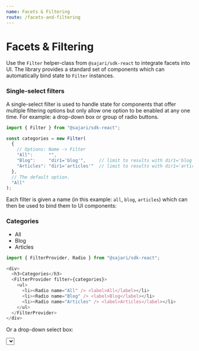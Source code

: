 ```yaml
---
name: Facets & Filtering
route: /facets-and-filtering
---
```



# Facets & Filtering

Use the `Filter` helper-class from `@sajari/sdk-react` to integrate facets into UI.
The library provides a standard set of components which can automatically bind state to `Filter` instances.

### Single-select filters

A single-select filter is used to handle state for components that offer multiple filtering options
but only allow one option to be enabled at any one time. For example: a drop-down box or group of radio buttons.

```javascript
import { Filter } from "@sajari/sdk-react";

const categories = new Filter(
  {
    // Options: Name -> Filter
    "All":      "",
    "Blog":     "dir1='blog'",     // limit to results with dir1='blog'
    "Articles": "dir1='articles'"  // limit to results with dir1='articles'
  },
  // The default option.
  "All"
);
```

Each filter is given a name (in this example: `all`, `blog`, `articles`) which can then be used to bind them to UI components:


<ExampleContainer>
  <h3 style={{marginTop: 0}}>Categories</h3>
  <FilterProvider filter={categoryFilter()}>
    <ul>
      <li><Radio name="All" /> <label>All</label></li>
      <li><Radio name="Blog" /> <label>Blog</label></li>
      <li><Radio name="Articles" /> <label>Articles</label></li>
    </ul>
  </FilterProvider>
</ExampleContainer>

```javascript
import { FilterProvider, Radio } from "@sajari/sdk-react";

<div>
  <h3>Categories</h3>
  <FilterProvider filter={categories}>
    <ul>
      <li><Radio name="All" /> <label>All</label></li>
      <li><Radio name="Blog" /> <label>Blog</label></li>
      <li><Radio name="Articles" /> <label>Articles</label></li>
    </ul>
  </FilterProvider>
</div>
```

Or a drop-down select box:


<ExampleContainer>
  <Select filter={categoryFilter()} />
</ExampleContainer>

```javascript
import { Select } from "@sajari/sdk-react";

<Select filter={categories} />
```

To include the filter in a search it needs to be attached to the `Values` instance used by `Pipeline`:

```javascript
import { EVENT_SELECTION_UPDATED } from "@sajari/sdk-react";

// Add the filter to `values`.  Note: category.filter() will be
// evaluated in `values.get()`.
values.set({ filter: () => categories.filter() });

// Trigger a search every time the filter selection changes.
categories.listen(EVENT_SELECTION_UPDATED, () => pipeline.search(values.get()));
```

## Multi-select filters

A multi-select filter is used to represent state for UI components that can have multiple options selected at once, i.e. a list of check boxes or a multi-select list.

```javascript
const categories = new Filter(
  {
    // Options: Name -> Filter
    "Blog":     "dir1='blog'",     // limit to dir1='blog'
    "Articles": "dir1='articles'", // limit to dir1='articles'
    "Other":    "dir1!='blog' AND dir1!='articles'", // everything else
  },
  // The default filters to be enabled
  ["Blog", "Articles"], // default filter will be "dir1='blog' OR dir1='articles'"
  true, // Allow multiple selections
);
```

This can be hooked up to a list of checkboxes:


<ExampleContainer>
  <h3 style={{marginTop: 0}}>Categories</h3>
  <FilterProvider filter={categoryMultiFilter()}>
    <ul>
      <li><Checkbox name="Blog" /> <label>Blog</label></li>
      <li><Checkbox name="Articles" /> <label>Articles</label></li>
      <li><Checkbox name="Other" /> <label>Other</label></li>
    </ul>
  </FilterProvider>
</ExampleContainer>

```javascript
import { FilterProvider, Checkbox } from "@sajari/sdk-react";

<div>
  <h3>Categories</h3>
  <FilterProvider filter={categories}>
    <ul>
      <li><Checkbox name="Blog" /> <label>Blog</label></li>
      <li><Checkbox name="Articles" /> <label>Articles</label></li>
      <li><Checkbox name="Other" /> <label>Other</label></li>
    </ul>
  </FilterProvider>
</div>
```

The default operator used to combine selected filters is `OR`, but this can be overriden by the last argument in the `Filter` construtor.
See the full class docs for more details.

To include the filter in a search it needs to be attached to the `Values` instance used by `Pipeline`:

```javascript
import { EVENT_SELECTION_UPDATED } from "@sajari/sdk-react";

// Add the filter to `values`.  Note: category.filter() will be
// evaluated in `values.get()`.
values.set({ filter: () => categories.filter() });

// Trigger a search every time the filter selection changes.
categories.listen(EVENT_SELECTION_UPDATED, () => pipeline.search(values.get()));
```

### Tidying up filter listeners

The `listen` method returns a closure that will unregister the new listener:

```javascript
const unregister = filter.listen(EVENT_SELECTION_UPDATED, () => {
  console.log("filter changed:", filter.filter());
});

// sometime later...
unregister();
```

### Combining multiple filters

To combine multiple `Filter` instances into one, use the `CombineFilters` function.

```javascript
import { Filter, CombineFilters, EVENT_SELECTION_UPDATED } from "@sajari/sdk-react";

// Define recency filter...
const recencyFilter = new Filter(...);

// Define category Filter...
const categoryFilter = new Filter(...);

// Combine both recency and category filters.
const filter = CombineFilters([recencyFilter, categoryFilter])

// Add the filter to `values`.  Note: filter.filter() will be
// evaluated in `values.get()`.
values.set({ filter: () => filter.filter() })

// When either recencyFilter or categoryFilter is updated, they trigger
// an event on the combined filter.
const unregister = filter.listen(EVENT_SELECTION_UPDATED, () => {
  pipeline.search(values.get());
});

// Sometime later...
unregister();
```

